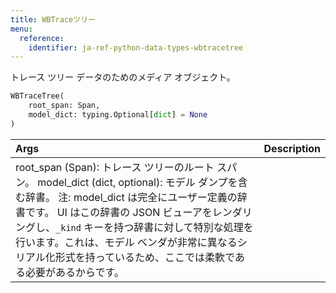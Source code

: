 ```yaml
---
title: WBTraceツリー
menu:
  reference:
    identifier: ja-ref-python-data-types-wbtracetree
---
```


<Card title="View the source code" href="https://www.github.com/wandb/wandb/tree/637bddf198525810add5804059001b1b319d6ad1/wandb/sdk/data_types/trace_tree.py#L80-L119" icon="github"/>

トレース ツリー データのためのメディア オブジェクト。

```python
WBTraceTree(
    root_span: Span,
    model_dict: typing.Optional[dict] = None
)
```

| Args | Description |
| :--- | :--- |
|  root_span (Span): トレース ツリーのルート スパン。 model_dict (dict, optional): モデル ダンプを含む辞書。 注: model_dict は完全にユーザー定義の辞書です。 UI はこの辞書の JSON ビューアをレンダリングし、`_kind` キーを持つ辞書に対して特別な処理を行います。これは、モデル ベンダが非常に異なるシリアル化形式を持っているため、ここでは柔軟である必要があるからです。 |